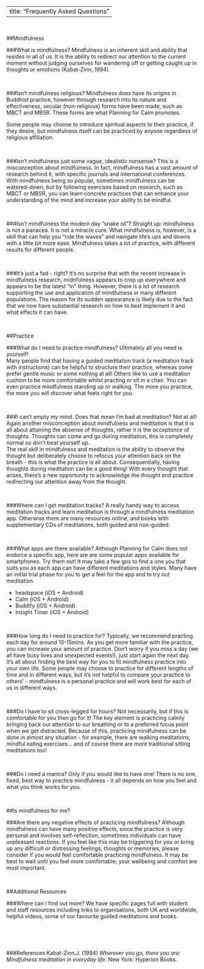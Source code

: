 <head>
<!-- Hotjar Tracking Code for https://naomiclark.github.io/planning-for-calm/ -->
<script>
    (function(h,o,t,j,a,r){
        h.hj=h.hj||function(){(h.hj.q=h.hj.q||[]).push(arguments)};
        h._hjSettings={hjid:1089544,hjsv:6};
        a=o.getElementsByTagName('head')[0];
        r=o.createElement('script');r.async=1;
        r.src=t+h._hjSettings.hjid+j+h._hjSettings.hjsv;
        a.appendChild(r);
    })(window,document,'https://static.hotjar.com/c/hotjar-','.js?sv=');
</script>
</head>


---
title: "Frequently Asked Questions"
---

<br>

##Mindfulness

###What is mindfulness?
Mindfulness is an inherent skill and ability that resides in all of us. It is the ability to redirect our attention to the current moment without judging ourselves for wandering off or getting caught up in thoughts or emotions (Kabat-Zinn, 1994).

<br>

###Isn't mindfulness religious?
Mindfulness does have its origins in Buddhist practice, however through research into its nature and effectiveness, secular (non-religious) forms have been made, such as MBCT and MBSR. These forms are what Planning for Calm promotes.

Some people may choose to introduce spiritual aspects to their practice, if they desire, but mindfulness itself can be practiced by anyone regardless of religious affiliation.

<br>

###Isn't mindfulness just some vague, idealistic nonsense?
This is a misconception about mindfulness. In fact, mindfulness has a vast amount of research behind it, with specific journals and international conferences. With mindfulness being so popular, sometimes mindfulness can be watered-down, but by following exercises based on research, such as MBCT or MBSR, you can learn concrete practices that can enhance your understanding of the mind and increase your ability to be mindful.

<br>

###Isn't mindfulness the modern day "snake oil"?
Straight up: mindfulness is not a panacea. It is not a miracle cure. What mindfulness is, however, is a skill that can help you "ride the waves" and navigate life's ups and downs with a little bit more ease. Mindfulness takes a lot of practice, with different results for different people.

<br>

###It's just a fad - right?
It's no surprise that with the recent increase in mindfulness research, midnfulness appears to crop up everywhere and appears to be the latest "in" thing. However, there is a lot of research supporting the use and application of mindfulness in many different populations. The reason for its sudden appearance is likely due to the fact that we now have substantial research on how to best implement it and what effects it can have.

<br>

##Practice

###What do I need to practice mindfulness?
Ultimately all you need is yourself! <br>
Many people find that having a guided meditation track (a meditation track with instructions) can be helpful to structure their practice, whereas some prefer gentle music or some nothing at all! Others like to use a meditation cushion to be more comfortable whilst practing or sit in a chair. You can even practice mindfulness standing up or walking. The more you practice, the more you will discover what feels right for you.

<br>

###I can't empty my mind. Does that mean I'm bad at meditation?
Not at all! Again another misconception about mindfulness and meditation is that it is all about attaining the absense of thoughts, rather it is the *acceptance* of thoughts. Thoughts can come and go during meditation, this is completely normal so don't beat yourself up.
<br> The real skill in mindfulness and meditation is the ability to observe the thought but deliberately choose to refocus your attention back on the breath - this is what the practice is all about. Consequentially, having thoughts during meditation can be a good thing! With every thought that arises, there's a new opportunity to acknowledge the thought and practice redirecting our attention away from the thought.

<br>

###Where can I get meditation tracks?
A really handy way to access meditation tracks and learn meditation is through a mindfulness meditation app. Otherwise there are many resources online, and books with supplementary CDs of meditations, both guided and non-guided.

<br>

###What apps are there available?
Although Planning for Calm does not endorce a specific app, here are are some popular apps available for smartphones. Try them out! It may take a few gos to find a one you that suits you as each app can have different meditations and styles. Many have an initial trial phase for you to get a feel for the app and to try out meditation.

* headspace (iOS + Android)
* Calm (iOS + Android)
* Buddify (iOS + Android)
* Insight Timer (iOS + Android)


<br>

###How long do I need to practice for?
Typically, we recommend practing each day for around 10-15mins. As you get more familiar with the practice, you can increase your amount of practice. Don't worry if you miss a day (we all have busy lives and unexpected events!), just start again the next day. It's all about finding the best way for you to fit mindfulness practice into your own life. Some people may choose to practice for different lengths of time and in different ways, but it's not helpful to compare your practice to others' - mindfulness is a personal practice and will work best for each of us in different ways.

<br>

###Do I have to sit cross-legged for hours?
Not necessarily, but if this is comfortable for you then go for it! The key element is practicing calmly bringing back our attention to our breathing or to a preferred focus point when we get distracted. Because of this, practicing mindfulness can be done in almost any situation - for example, there are walking meditations, mindful eating exercises... and of course there are more traditional sitting meditations too!

<br>

###Do I need a mantra?
Only if you would like to have one! There is no one, fixed, best way to practice mindfulness - it all depends on how you feel and what you think works for you.

<br>

##Is mindfulness for me?

###Are there any negative effects of practicing mindfulness?
Although mindfulness can have many positive effects, since the practice is very personal and involves self-reflection, sometimes individuals can have unpleasant reactions. If you feel like this may be triggering for you or bring up any difficult or distressing feelings, thoughts or memories, please consider if you would feel comfortable practicing mindfulness. It may be best to wait until you feel more comfortable; your wellbeing and comfort are most important.

<br>

##Additional Resources

###Where can I find out more?
We have specific pages full with student and staff resources including links to organisations, both UK and worldwide, helpful videos, some of our favourite guided meditations and books.

<br>
<br>
<br>

###References
Kabat-Zinn,J. (1994) *Wherever you go, there you are: Mindfulness meditation in everyday life.* New York: Hyperion Books.
